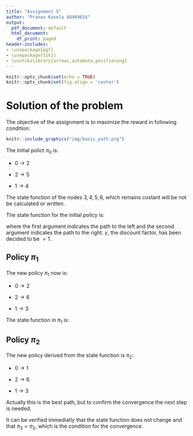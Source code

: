 ```yaml
---
title: "Assignment 5"
author: "Pranav Kasela $846965$"
output:
  pdf_document: default
  html_document:
    df_print: paged
header-includes:
- \usepackage{pgf}
- \usepackage{tikz}
- \usetikzlibrary{arrows,automata,positioning}
---
```


```r
knitr::opts_chunk$set(echo = TRUE)
knitr::opts_chunk$set(fig.align = 'center')
```

# Solution of the problem

The objective of the assignment is to maximize the reward in following condition:

```r
knitr::include_graphics("img/basic_path.png")
```


The initial polict $\pi_0$ is:

- $0 \to 2$

- $2 \to 5$

- $1 \to 4$

The state function of the nodes $3,4,5,6$, which remains costant will be not be calculated or written.

\begin{figure}[!h]
\centering
\begin{tikzpicture}[->,>=stealth',shorten >=1pt,auto,node distance=2.8cm,
                    semithick]
  \tikzstyle{every state}=[fill=white,text=black]
  \tikzset{final/.style={draw,circle,fill=black,text=white},
  start/.style={draw,circle,fill=red,text=white},
  policy_right/.style={ultra thick, draw=blue,bend right},
  policy_left/.style={ultra thick, draw=blue,bend left}}

  \node[initial,start] (0)                                  {$0$};
  \node[state]         (1) [yshift=-0.5cm,above right=of 0] {$1$};
  \node[state]         (2) [yshift=+0.5cm,below right=of 0] {$2$};
  \node[state]         (3) [yshift=-1.0cm,above right=of 1] {$3$};
  \node[state]         (4) [yshift=+1.5cm,below right=of 1] {$4$};
  \node[state]         (5) [yshift=-1.5cm,above right=of 2] {$5$};
  \node[state]         (6) [yshift=+1.0cm,below right=of 2] {$6$};
  \node[final]         (H) [xshift=+5.5cm,right=of 0]        {H};

  \path (0) edge                node {0} (1)
            edge                node {0} (2)
            edge [policy_right] node {}  (2)
        (1) edge                node {0} (3)
            edge                node {0} (4)
            edge [policy_right] node {}  (4)
        (2) edge                node {0} (5)
            edge                node {0} (6)
            edge [policy_left]  node {}  (5)
        (3) edge [ultra thick, draw=blue]  node {4} (H)
        (4) edge [ultra thick, draw=blue]  node {0} (H)
        (5) edge [ultra thick, draw=blue]  node {2} (H)
        (6) edge [ultra thick, draw=blue]  node {3} (H);
\end{tikzpicture}
\caption{Inital Policy $\pi_0$ Representation}
\end{figure}


The state function for the initial policy is:

\begin{align*}
V^{\pi_0}(0)&=max\{0+\gamma \cdot 0, 0 + \gamma \cdot 2 \} = 2\\
V^{\pi_0}(1)&=max\{0 + \gamma \cdot 4 , 0 + \gamma \cdot 0 \} = 4\\
V^{\pi_0}(2)&=max\{0 + \gamma \cdot 2 , 0 + \gamma \cdot 3 \} = 3
\end{align*}

where the first argument indicates the path to the left and the second argument indicates the path to the right. $\gamma$, the discount factor, has been decided to be $=1$.

\pagebreak

## Policy $\pi_1$

The new policy $\pi_1$ now is:

- $0 \to 2$

- $2 \to 6$

- $1 \to 3$

\begin{figure}[!h]
\centering
\begin{tikzpicture}[->,>=stealth',shorten >=1pt,auto,node distance=2.8cm,
                    semithick]
  \tikzstyle{every state}=[fill=white,text=black]
  \tikzset{final/.style={draw,circle,fill=black,text=white},
  start/.style={draw,circle,fill=red,text=white},
  policy_right/.style={ultra thick, draw=blue,bend right},
  policy_left/.style={ultra thick, draw=blue,bend left}}

  \node[initial,start] (0)                                  {$0$};
  \node[state]         (1) [yshift=-0.5cm,above right=of 0] {$1$};
  \node[state]         (2) [yshift=+0.5cm,below right=of 0] {$2$};
  \node[state]         (3) [yshift=-1.0cm,above right=of 1] {$3$};
  \node[state]         (4) [yshift=+1.5cm,below right=of 1] {$4$};
  \node[state]         (5) [yshift=-1.5cm,above right=of 2] {$5$};
  \node[state]         (6) [yshift=+1.0cm,below right=of 2] {$6$};
  \node[final]         (H) [xshift=+5.5cm,right=of 0]        {H};

  \path (0) edge                node {0} (1)
            edge                node {0} (2)
            edge [policy_right] node {}  (2)
        (1) edge                node {0} (3)
            edge                node {0} (4)
            edge [policy_left]  node {}  (3)
        (2) edge                node {0} (5)
            edge                node {0} (6)
            edge [policy_right] node {}  (6)
        (3) edge [ultra thick, draw=blue]  node {4} (H)
        (4) edge [ultra thick, draw=blue]  node {0} (H)
        (5) edge [ultra thick, draw=blue]  node {2} (H)
        (6) edge [ultra thick, draw=blue]  node {3} (H);
\end{tikzpicture}
\caption{Policy $\pi_1$ Representation}
\end{figure}


The state function in $\pi_1$ is:

\begin{align*}
V^{\pi_1}(0)&=max\{0+\gamma \cdot 4, 0 + \gamma \cdot 3 \} = 4\\
V^{\pi_1}(1)&=max\{0 + \gamma \cdot 4 , 0 + \gamma \cdot 0 \} = 4\\
V^{\pi_1}(2)&=max\{0 + \gamma \cdot 2 , 0 + \gamma \cdot 3 \} = 3
\end{align*}


## Policy $\pi_2$

The new policy derived from the state function is $\pi_2$:

- $0 \to 1$

- $2 \to 6$

- $1 \to 3$

Actually this is the best path, but to confirm the convergence the next step is needed.

It can be verified immediatly that the state function does not change and that $\pi_3 = \pi_2$, which is the condition for the convergence.


\begin{figure}[!h]
\centering
\begin{tikzpicture}[->,>=stealth',shorten >=1pt,auto,node distance=2.8cm,
                    semithick]
  \tikzstyle{every state}=[fill=white,text=black]
  \tikzset{final/.style={draw,circle,fill=black,text=white},
  start/.style={draw,circle,fill=red,text=white},
  policy_right/.style={ultra thick, draw=blue,bend right},
  policy_left/.style={ultra thick, draw=blue,bend left}}

  \node[initial,start] (0)                                  {$0$};
  \node[state]         (1) [yshift=-0.5cm,above right=of 0] {$1$};
  \node[state]         (2) [yshift=+0.5cm,below right=of 0] {$2$};
  \node[state]         (3) [yshift=-1.0cm,above right=of 1] {$3$};
  \node[state]         (4) [yshift=+1.5cm,below right=of 1] {$4$};
  \node[state]         (5) [yshift=-1.5cm,above right=of 2] {$5$};
  \node[state]         (6) [yshift=+1.0cm,below right=of 2] {$6$};
  \node[final]         (H) [xshift=+5.5cm,right=of 0]        {H};

  \path (0) edge                node {0} (1)
            edge                node {0} (2)
            edge [policy_left]  node {}  (1)
        (1) edge                node {0} (3)
            edge                node {0} (4)
            edge [policy_left]  node {}  (3)
        (2) edge                node {0} (5)
            edge                node {0} (6)
            edge [policy_right] node {}  (6)
        (3) edge [ultra thick, draw=blue]  node {4} (H)
        (4) edge [ultra thick, draw=blue]  node {0} (H)
        (5) edge [ultra thick, draw=blue]  node {2} (H)
        (6) edge [ultra thick, draw=blue]  node {3} (H);
\end{tikzpicture}
\caption{Policy $\pi_2=\pi_3$ Representation}
\end{figure}



\begin{figure}[!h]
\centering
\begin{tikzpicture}[->,>=stealth',shorten >=1pt,auto,node distance=2.8cm,
                    semithick]
  \tikzstyle{every state}=[fill=white,text=black]
  \tikzset{final/.style={draw,circle,fill=black,text=white},
  start/.style={draw,circle,fill=red,text=white},
  policy_right/.style={ultra thick, draw=blue,bend right},
  policy_left/.style={ultra thick, draw=blue,bend left}}

  \node[initial,start] (0)                                  {$0$};
  \node[state]         (1) [yshift=-0.5cm,above right=of 0] {$1$};
  \node[state]         (2) [yshift=+0.5cm,below right=of 0] {$2$};
  \node[state]         (3) [yshift=-1.0cm,above right=of 1] {$3$};
  \node[state]         (4) [yshift=+1.5cm,below right=of 1] {$4$};
  \node[state]         (5) [yshift=-1.5cm,above right=of 2] {$5$};
  \node[state]         (6) [yshift=+1.0cm,below right=of 2] {$6$};
  \node[final]         (H) [xshift=+5.5cm,right=of 0]        {H};

  \path (0) edge                node {0} (1)
            edge                node {0} (2)
            edge [ultra thick, draw=blue]  node {}  (1)
        (1) edge                node {0} (3)
            edge                node {0} (4)
            edge [ultra thick, draw=blue]  node {}  (3)
        (2) edge                node {0} (5)
            edge                node {0} (6)
        (3) edge [ultra thick, draw=blue]  node {4} (H)
        (4) edge                node {0} (H)
        (5) edge                node {2} (H)
        (6) edge                node {3} (H);
\end{tikzpicture}
\caption{Final Solution Representation}
\end{figure}
